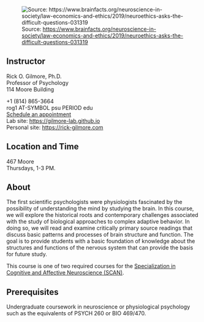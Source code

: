![Source: <https://www.brainfacts.org/neuroscience-in-society/law-economics-and-ethics/2019/neuroethics-asks-the-difficult-questions-031319>](https://www.brainfacts.org/-/media/Brainfacts2/Neuroscience-in-Society/Law-Economics-and-Ethics/Article-Images/neuroethics-image.png)

## Instructor

Rick O. Gilmore, Ph.D.</br>
Professor of Psychology</br>
114 Moore Building</br>

+1 (814) 865-3664</br>
rog1 AT-SYMBOL psu PERIOD edu</br>
[Schedule an appointment](https://doodle.com/mm/rickgilmore/book-a-time)</br>
Lab site: [https://gilmore-lab.github.io](http://gilmore-lab.github.io)</br>
Personal site: [https://rick-gilmore.com](https://rick-gilmore.com)

## Location and Time

467 Moore</br>
Thursdays, 1-3 PM.

## About

The first scientific psychologists were physiologists fascinated by the possibility of understanding the mind by studying the brain.
In this course, we will explore the historical roots and contemporary challenges associated with the study of biological approaches to complex adaptive behavior.
In doing so, we will read and examine critically primary source readings that discuss basic patterns and processes of brain structure and function.
The goal is to provide students with a basic foundation of knowledge about the structures and functions of the nervous system that can provide the basis for future study.

This course is one of two required courses for the [Specialization in Cognitive and Affective Neuroscience (SCAN)](https://psych.la.psu.edu/graduate/program-areas/cross-cutting-program-initiatives/scan/).

## Prerequisites

Undergraduate coursework in neuroscience or physiological psychology such as the equivalents of PSYCH 260 or BIO 469/470.